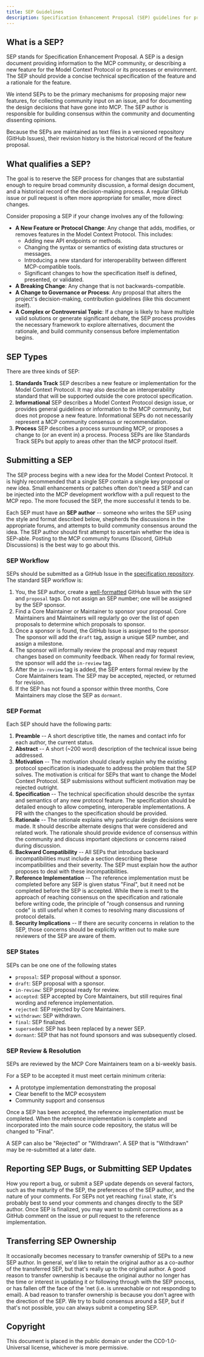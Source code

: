 ```yaml
---
title: SEP Guidelines
description: Specification Enhancement Proposal (SEP) guidelines for proposing changes to the Model Context Protocol
---
```


## What is a SEP?

SEP stands for Specification Enhancement Proposal. A SEP is a design document providing information to the MCP community, or describing a new feature for the Model Context Protocol or its processes or environment. The SEP should provide a concise technical specification of the feature and a rationale for the feature.

We intend SEPs to be the primary mechanisms for proposing major new features, for collecting community input on an issue, and for documenting the design decisions that have gone into MCP. The SEP author is responsible for building consensus within the community and documenting dissenting opinions.

Because the SEPs are maintained as text files in a versioned repository (GitHub Issues), their revision history is the historical record of the feature proposal.

## What qualifies a SEP?

The goal is to reserve the SEP process for changes that are substantial enough to require broad community discussion, a formal design document, and a historical record of the decision-making process. A regular GitHub issue or pull request is often more appropriate for smaller, more direct changes.

Consider proposing a SEP if your change involves any of the following:

- **A New Feature or Protocol Change**: Any change that adds, modifies, or removes features in the Model Context Protocol. This includes:
  - Adding new API endpoints or methods.
  - Changing the syntax or semantics of existing data structures or messages.
  - Introducing a new standard for interoperability between different MCP-compatible tools.
  - Significant changes to how the specification itself is defined, presented, or validated.
- **A Breaking Change**: Any change that is not backwards-compatible.
- **A Change to Governance or Process**: Any proposal that alters the project's decision-making, contribution guidelines (like this document itself).
- **A Complex or Controversial Topic**: If a change is likely to have multiple valid solutions or generate significant debate, the SEP process provides the necessary framework to explore alternatives, document the rationale, and build community consensus before implementation begins.

## SEP Types

There are three kinds of SEP:

1. **Standards Track** SEP describes a new feature or implementation for the Model Context Protocol. It may also describe an interoperability standard that will be supported outside the core protocol specification.
2. **Informational** SEP describes a Model Context Protocol design issue, or provides general guidelines or information to the MCP community, but does not propose a new feature. Informational SEPs do not necessarily represent a MCP community consensus or recommendation.
3. **Process** SEP describes a process surrounding MCP, or proposes a change to (or an event in) a process. Process SEPs are like Standards Track SEPs but apply to areas other than the MCP protocol itself.

## Submitting a SEP

The SEP process begins with a new idea for the Model Context Protocol. It is highly recommended that a single SEP contain a single key proposal or new idea. Small enhancements or patches often don't need a SEP and can be injected into the MCP development workflow with a pull request to the MCP repo. The more focused the SEP, the more successful it tends to be.

Each SEP must have an **SEP author** -- someone who writes the SEP using the style and format described below, shepherds the discussions in the appropriate forums, and attempts to build community consensus around the idea. The SEP author should first attempt to ascertain whether the idea is SEP-able. Posting to the MCP community forums (Discord, GitHub Discussions) is the best way to go about this.

### SEP Workflow

SEPs should be submitted as a GitHub Issue in the [specification repository](https://github.com/modelcontextprotocol/modelcontextprotocol). The standard SEP workflow is:

1. You, the SEP author, create a [well-formatted](#sep-format) GitHub Issue with the `SEP` and `proposal` tags. Do not assign an SEP number; one will be assigned by the SEP sponsor.
2. Find a Core Maintainer or Maintainer to sponsor your proposal. Core Maintainers and Maintainers will regularly go over the list of open proposals to determine which proposals to sponsor.
3. Once a sponsor is found, the GitHub Issue is assigned to the sponsor. The sponsor will add the `draft` tag, assign a unique SEP number, and assign a milestone.
4. The sponsor will informally review the proposal and may request changes based on community feedback. When ready for formal review, the sponsor will add the `in-review` tag.
5. After the `in-review` tag is added, the SEP enters formal review by the Core Maintainers team. The SEP may be accepted, rejected, or returned for revision.
6. If the SEP has not found a sponsor within three months, Core Maintainers may close the SEP as `dormant`.

### SEP Format

Each SEP should have the following parts:

1. **Preamble** -- A short descriptive title, the names and contact info for each author, the current status.
2. **Abstract** -- A short (~200 word) description of the technical issue being addressed.
3. **Motivation** -- The motivation should clearly explain why the existing protocol specification is inadequate to address the problem that the SEP solves. The motivation is critical for SEPs that want to change the Model Context Protocol. SEP submissions without sufficient motivation may be rejected outright.
4. **Specification** -- The technical specification should describe the syntax and semantics of any new protocol feature. The specification should be detailed enough to allow competing, interoperable implementations. A PR with the changes to the specification should be provided.
5. **Rationale** -- The rationale explains why particular design decisions were made. It should describe alternate designs that were considered and related work. The rationale should provide evidence of consensus within the community and discuss important objections or concerns raised during discussion.
6. **Backward Compatibility** -- All SEPs that introduce backward incompatibilities must include a section describing these incompatibilities and their severity. The SEP must explain how the author proposes to deal with these incompatibilities.
7. **Reference Implementation** -- The reference implementation must be completed before any SEP is given status "Final", but it need not be completed before the SEP is accepted. While there is merit to the approach of reaching consensus on the specification and rationale before writing code, the principle of "rough consensus and running code" is still useful when it comes to resolving many discussions of protocol details.
8. **Security Implications** -- If there are security concerns in relation to the SEP, those concerns should be explicitly written out to make sure reviewers of the SEP are aware of them.

### SEP States

SEPs can be one one of the following states

- `proposal`: SEP proposal without a sponsor.
- `draft`: SEP proposal with a sponsor.
- `in-review`: SEP proposal ready for review.
- `accepted`: SEP accepted by Core Maintainers, but still requires final wording and reference implementation.
- `rejected`: SEP rejected by Core Maintainers.
- `withdrawn`: SEP withdrawn.
- `final`: SEP finalized.
- `superseded`: SEP has been replaced by a newer SEP.
- `dormant`: SEP that has not found sponsors and was subsequently closed.

### SEP Review & Resolution

SEPs are reviewed by the MCP Core Maintainers team on a bi-weekly basis.

For a SEP to be accepted it must meet certain minimum criteria:

- A prototype implementation demonstrating the proposal
- Clear benefit to the MCP ecosystem
- Community support and consensus

Once a SEP has been accepted, the reference implementation must be completed. When the reference implementation is complete and incorporated into the main source code repository, the status will be changed to "Final".

A SEP can also be "Rejected" or "Withdrawn". A SEP that is "Withdrawn" may be re-submitted at a later date.

## Reporting SEP Bugs, or Submitting SEP Updates

How you report a bug, or submit a SEP update depends on several factors, such as the maturity of the SEP, the preferences of the SEP author, and the nature of your comments. For SEPs not yet reaching `final` state, it's probably best to send your comments and changes directly to the SEP author. Once SEP is finalized, you may want to submit corrections as a GitHub comment on the issue or pull request to the reference implementation.

## Transferring SEP Ownership

It occasionally becomes necessary to transfer ownership of SEPs to a new SEP author. In general, we'd like to retain the original author as a co-author of the transferred SEP, but that's really up to the original author. A good reason to transfer ownership is because the original author no longer has the time or interest in updating it or following through with the SEP process, or has fallen off the face of the 'net (i.e. is unreachable or not responding to email). A bad reason to transfer ownership is because you don't agree with the direction of the SEP. We try to build consensus around a SEP, but if that's not possible, you can always submit a competing SEP.

## Copyright

This document is placed in the public domain or under the CC0-1.0-Universal license, whichever is more permissive.

